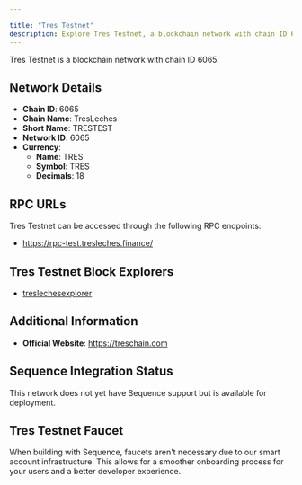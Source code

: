 ```yaml
---

title: "Tres Testnet"
description: Explore Tres Testnet, a blockchain network with chain ID 6065. Learn about its native currency, TRES, and how to interact with the network.
---
```




Tres Testnet is a blockchain network with chain ID 6065.

## Network Details

- **Chain ID**: 6065
- **Chain Name**: TresLeches
- **Short Name**: TRESTEST
- **Network ID**: 6065
- **Currency**: 
  - **Name**: TRES
  - **Symbol**: TRES
  - **Decimals**: 18

## RPC URLs

Tres Testnet can be accessed through the following RPC endpoints:

- https://rpc-test.tresleches.finance/

## Tres Testnet Block Explorers

- [treslechesexplorer](https://explorer-test.tresleches.finance)

## Additional Information

- **Official Website**: https://treschain.com

## Sequence Integration Status

This network does not yet have Sequence support but is available for deployment.

## Tres Testnet Faucet

When building with Sequence, faucets aren't necessary due to our smart account infrastructure. This allows for a smoother onboarding process for your users and a better developer experience.
